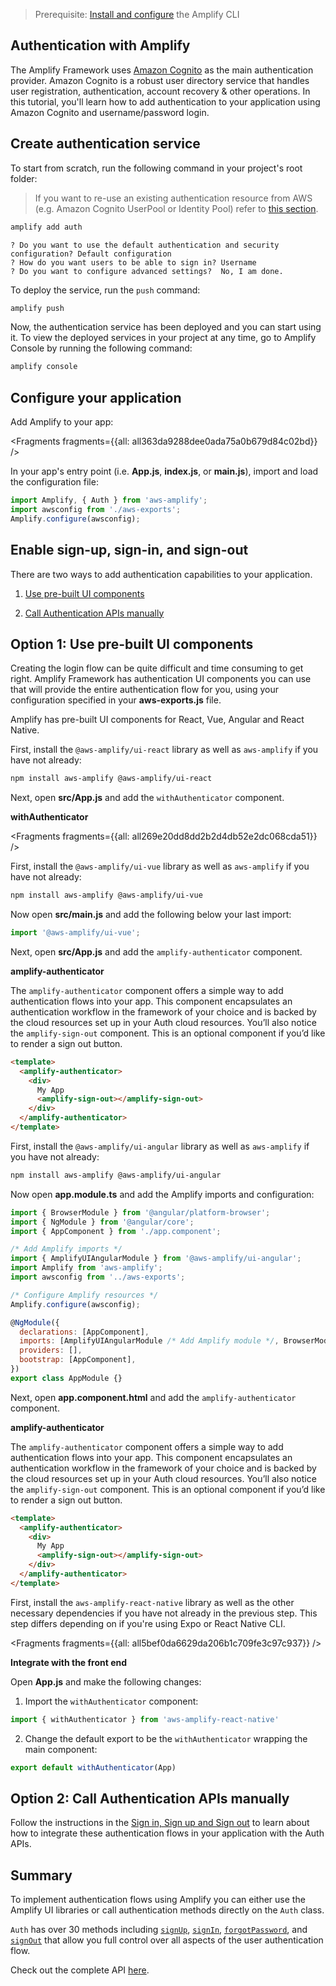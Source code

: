 > Prerequisite: [Install and configure](/cli/start/install) the Amplify CLI

## Authentication with Amplify

The Amplify Framework uses [Amazon Cognito](https://aws.amazon.com/cognito/) as the main authentication provider. Amazon Cognito is a robust user directory service that handles user registration, authentication, account recovery & other operations. In this tutorial, you'll learn how to add authentication to your application using Amazon Cognito and username/password login.

## Create authentication service
To start from scratch, run the following command in your project's root folder:

> If you want to re-use an existing authentication resource from AWS (e.g. Amazon Cognito UserPool or Identity Pool) refer to [this section](/lib/auth/start.md#re-use-existing-authentication-resource).

```bash
amplify add auth
```

```console
? Do you want to use the default authentication and security configuration? Default configuration
? How do you want users to be able to sign in? Username
? Do you want to configure advanced settings?  No, I am done.
```

To deploy the service, run the `push` command:

```bash
amplify push
```

Now, the authentication service has been deployed and you can start using it. To view the deployed services in your project at any time, go to Amplify Console by running the following command:

```bash
amplify console
```

## Configure your application

Add Amplify to your app:




<Fragments fragments={{all: all363da9288dee0ada75a0b679d84c02bd}} />

In your app's entry point (i.e. __App.js__, __index.js__, or __main.js__), import and load the configuration file:

```javascript
import Amplify, { Auth } from 'aws-amplify';
import awsconfig from './aws-exports';
Amplify.configure(awsconfig);
```

## Enable sign-up, sign-in, and sign-out

There are two ways to add authentication capabilities to your application.

1. [Use pre-built UI components](#option-1-use-pre-built-ui-components)

2. [Call Authentication APIs manually](#option-2-call-authentication-apis-manually)

## Option 1: Use pre-built UI components

Creating the login flow can be quite difficult and time consuming to get right. Amplify Framework has authentication UI components you can use that will provide the entire authentication flow for you, using your configuration specified in your __aws-exports.js__ file.

Amplify has pre-built UI components for React, Vue, Angular and React Native.

<BlockSwitcher>
<CodeBlock name="React">

First, install the `@aws-amplify/ui-react` library as well as `aws-amplify` if you have not already:

```sh
npm install aws-amplify @aws-amplify/ui-react
```

Next, open __src/App.js__ and add the `withAuthenticator` component.

**withAuthenticator**




<Fragments fragments={{all: all269e20dd8dd2b2d4db52e2dc068cda51}} />

</CodeBlock>
<CodeBlock name="Vue">

First, install the `@aws-amplify/ui-vue` library as well as `aws-amplify` if you have not already:

```bash
npm install aws-amplify @aws-amplify/ui-vue
```

Now open __src/main.js__ and add the following below your last import:

```js
import '@aws-amplify/ui-vue';
```

Next, open __src/App.js__ and add the `amplify-authenticator` component.

**amplify-authenticator**

The `amplify-authenticator` component offers a simple way to add authentication flows into your app. This component encapsulates an authentication workflow in the framework of your choice and is backed by the cloud resources set up in your Auth cloud resources. You’ll also notice the `amplify-sign-out` component. This is an optional component if you’d like to render a sign out button.


```html
<template>
  <amplify-authenticator>
    <div>
      My App
      <amplify-sign-out></amplify-sign-out>
    </div>
  </amplify-authenticator>
</template>
```

</CodeBlock>
<CodeBlock name="Angular">

First, install the `@aws-amplify/ui-angular` library as well as `aws-amplify` if you have not already:

```bash
npm install aws-amplify @aws-amplify/ui-angular
```

Now open __app.module.ts__ and add the Amplify imports and configuration:

```js
import { BrowserModule } from '@angular/platform-browser';
import { NgModule } from '@angular/core';
import { AppComponent } from './app.component';

/* Add Amplify imports */
import { AmplifyUIAngularModule } from '@aws-amplify/ui-angular';
import Amplify from 'aws-amplify';
import awsconfig from '../aws-exports';

/* Configure Amplify resources */
Amplify.configure(awsconfig);

@NgModule({
  declarations: [AppComponent],
  imports: [AmplifyUIAngularModule /* Add Amplify module */, BrowserModule],
  providers: [],
  bootstrap: [AppComponent],
})
export class AppModule {}
```

Next, open __app.component.html__ and add the `amplify-authenticator` component.

**amplify-authenticator**

The `amplify-authenticator` component offers a simple way to add authentication flows into your app. This component encapsulates an authentication workflow in the framework of your choice and is backed by the cloud resources set up in your Auth cloud resources. You’ll also notice the `amplify-sign-out` component. This is an optional component if you’d like to render a sign out button.


```html
<template>
  <amplify-authenticator>
    <div>
      My App
      <amplify-sign-out></amplify-sign-out>
    </div>
  </amplify-authenticator>
</template>
```

</CodeBlock>
<CodeBlock name="React Native">

First, install the `aws-amplify-react-native` library as well as the other necessary dependencies if you have not already in the previous step. This step differs depending on if you're using Expo or React Native CLI.




<Fragments fragments={{all: all5bef0da6629da206b1c709fe3c97c937}} />

**Integrate with the front end**

Open __App.js__ and make the following changes:

1. Import the `withAuthenticator` component:

```javascript
import { withAuthenticator } from 'aws-amplify-react-native'
```

2. Change the default export to be the `withAuthenticator` wrapping the main component:

```javascript
export default withAuthenticator(App)
```
</CodeBlock>
</BlockSwitcher>

## Option 2: Call Authentication APIs manually

Follow the instructions in the [Sign in, Sign up and Sign out](/lib/auth/emailpassword) to learn about how to integrate these authentication flows in your application with the Auth APIs.

## Summary

To implement authentication flows using Amplify you can either use the Amplify UI libraries or call authentication methods directly on the `Auth` class.

`Auth` has over 30 methods including [`signUp`](/lib/auth/emailpassword.md#sign-up), [`signIn`](/lib/auth/emailpassword.md#sign-in), [`forgotPassword`](/lib/auth/manageusers.md#forgot-password), and [`signOut`](/lib/auth/emailpassword.md#sign-out) that allow you full control over all aspects of the user authentication flow.

Check out the complete API [here](https://aws-amplify.github.io/amplify-js/api/classes/authclass.html).

